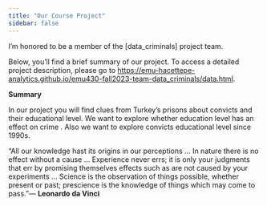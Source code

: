 ```yaml
---
title: "Our Course Project"
sidebar: false 
---
```


I'm honored to be a member of the \[data_criminals\] project team.

Below, you'll find a brief summary of our project. To access a detailed project description, please go to <https://emu-hacettepe-analytics.github.io/emu430-fall2023-team-data_criminals/data.html>.

**Summary**

In our project you will find clues from Turkey's prisons about convicts and their educational level. We want to explore whether education level has an effect on crime . Also we want to explore convicts educational level since 1990s.

"All our knowledge hast its origins in our perceptions ... In nature there is no effect without a cause ... Experience never errs; it is only your judgments that err by promising themselves effects such as are not caused by your experiments ... Science is the observation of things possible, whether present or past; prescience is the knowledge of things which may come to pass."― **Leonardo da Vinci**
